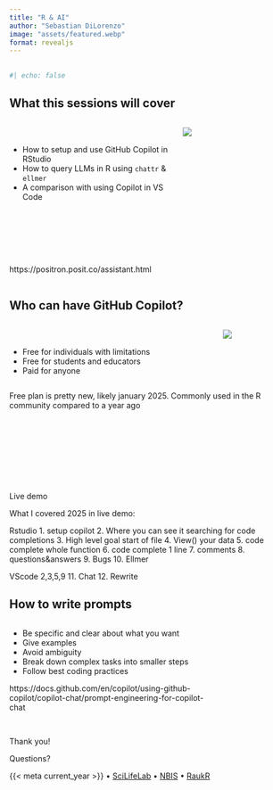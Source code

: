 ```yaml
---
title: "R & AI"
author: "Sebastian DiLorenzo"
image: "assets/featured.webp"
format: revealjs
---
```


##  {visibility="hidden"}

```r
#| echo: false

```

## What this sessions will cover

:::: {.columns}
::: {.column width="60%"}

<br>

- How to setup and use GitHub Copilot in RStudio
- How to query LLMs in R using `chattr` & `ellmer`
- A comparison with using Copilot in VS Code

<br>
<br>
<br>
<br>
<br>

:::{.callout-note}
https://positron.posit.co/assistant.html
:::

:::
::: {.column width="40%"}

![](assets/robot.png)

:::
::::

## Who can have GitHub Copilot?

:::: {.columns}
::: {.column width="75%"}

<br>

- Free for individuals with limitations
- Free for students and educators
- Paid for anyone

:::
::: {.column width="25%"}

![](assets/copilot.png)

:::
::::

::: {.notes}
Free plan is pretty new, likely january 2025.
Commonly used in the R community compared to a year ago
:::

##

<br><br><br><br><br><br>

[[Live demo]{.largest}]{.center}

::: {.notes}
What I covered 2025 in live demo:

Rstudio
  1. setup copilot
  2. Where you can see it searching for code completions
  3. High level goal start of file
  4. View() your data
  5. code complete whole function
  6. code complete 1 line
  7. comments
  8. questions&answers
  9. Bugs
  10. Ellmer

VScode
  2,3,5,9
  11. Chat
  12. Rewrite
:::

## How to write prompts

:::: {.columns}
::: {.column width="75%"}

- Be specific and clear about what you want
- Give examples
- Avoid ambiguity
- Break down complex tasks into smaller steps
- Follow best coding practices


::: {.notes}
https://docs.github.com/en/copilot/using-github-copilot/copilot-chat/prompt-engineering-for-copilot-chat
:::

:::

::: {.column width="25%"}


:::
::::

<!--

## Rough draft of topics

IDEA: Very few slides, mostly live coding with a script of things to show.

  
Setting up github copilot in R (demo)
https://docs.posit.co/ide/user/ide/guide/tools/copilot.html

Using Rstudio and copilot (demo)
  - how it works in Rstudio
  - Best to split big problems into smaller pieces
    - write a high-level goal at the start of the file
    - View(penguins)
    - Write code, whole function
    - write code, just a line
    - Write comments
    - Write questions
    - Find bugs


querying llms in R using ellmer (demo)

Other IDE's
  - Visual Studio Code (demo)
  - positron
  
No labs on this topic for several reasons: (slide)
  - not applicable to everyone
  - Quick moving field where things are changing often
  - This should be more of a inspirational lecture.

If I have time: (slide)
How to write good prompts

-->

## {background-image="/assets/images/cover.webp"}

::: {.v-center .center}
::: {}

[Thank you!]{.largest}

[Questions?]{.larger}

[{{< meta current_year >}} • [SciLifeLab](https://www.scilifelab.se/) • [NBIS](https://nbis.se/) • [RaukR](https://nbisweden.github.io/raukr-2025)]{.smaller}

:::
:::
